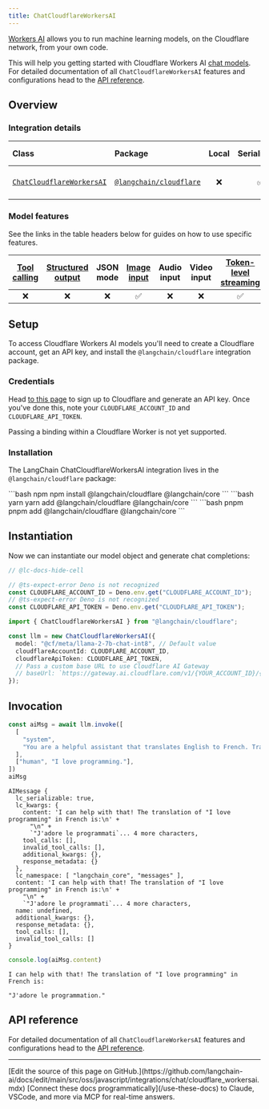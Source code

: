 ```yaml
---
title: ChatCloudflareWorkersAI
---
```


[Workers AI](https://developers.cloudflare.com/workers-ai/) allows you to run machine learning models, on the Cloudflare network, from your own code.

This will help you getting started with Cloudflare Workers AI [chat models](/oss/javascript/langchain/models). For detailed documentation of all `ChatCloudflareWorkersAI` features and configurations head to the [API reference](https://api.js.langchain.com/classes/langchain_cloudflare.ChatCloudflareWorkersAI.html).

## Overview

### Integration details

| Class | Package | Local | Serializable | PY support | Downloads | Version |
| :--- | :--- | :---: | :---: |  :---: | :---: | :---: |
| [`ChatCloudflareWorkersAI`](https://api.js.langchain.com/classes/langchain_cloudflare.ChatCloudflareWorkersAI.html) | [`@langchain/cloudflare`](https://npmjs.com/@langchain/cloudflare) | ❌ | ✅ | ❌ | ![NPM - Downloads](https://img.shields.io/npm/dm/@langchain/cloudflare?style=flat-square&label=%20&) | ![NPM - Version](https://img.shields.io/npm/v/@langchain/cloudflare?style=flat-square&label=%20&) |

### Model features

See the links in the table headers below for guides on how to use specific features.

| [Tool calling](/oss/javascript/langchain/tools) | [Structured output](/oss/javascript/langchain/structured-output) | JSON mode | [Image input](/oss/javascript/langchain/messages#multimodal) | Audio input | Video input | [Token-level streaming](/oss/javascript/langchain/streaming/) | [Token usage](/oss/javascript/langchain/models#token-usage) | [Logprobs](/oss/javascript/langchain/models#log-probabilities) |
| :---: | :---: | :---: | :---: |  :---: | :---: | :---: | :---: | :---: |
| ❌ | ❌ | ❌ | ✅ | ❌ | ❌ | ✅ | ❌ | ❌ |

## Setup

To access Cloudflare Workers AI models you'll need to create a Cloudflare account, get an API key, and install the `@langchain/cloudflare` integration package.

### Credentials

Head [to this page](https://developers.cloudflare.com/workers-ai/) to sign up to Cloudflare and generate an API key. Once you've done this, note your `CLOUDFLARE_ACCOUNT_ID` and `CLOUDFLARE_API_TOKEN`.

Passing a binding within a Cloudflare Worker is not yet supported.

### Installation

The LangChain ChatCloudflareWorkersAI integration lives in the `@langchain/cloudflare` package:

<CodeGroup>
```bash npm
npm install @langchain/cloudflare @langchain/core
```
```bash yarn
yarn add @langchain/cloudflare @langchain/core
```
```bash pnpm
pnpm add @langchain/cloudflare @langchain/core
```
</CodeGroup>

## Instantiation

Now we can instantiate our model object and generate chat completions:

```typescript
// @lc-docs-hide-cell

// @ts-expect-error Deno is not recognized
const CLOUDFLARE_ACCOUNT_ID = Deno.env.get("CLOUDFLARE_ACCOUNT_ID");
// @ts-expect-error Deno is not recognized
const CLOUDFLARE_API_TOKEN = Deno.env.get("CLOUDFLARE_API_TOKEN");
```

```typescript
import { ChatCloudflareWorkersAI } from "@langchain/cloudflare";

const llm = new ChatCloudflareWorkersAI({
  model: "@cf/meta/llama-2-7b-chat-int8", // Default value
  cloudflareAccountId: CLOUDFLARE_ACCOUNT_ID,
  cloudflareApiToken: CLOUDFLARE_API_TOKEN,
  // Pass a custom base URL to use Cloudflare AI Gateway
  // baseUrl: `https://gateway.ai.cloudflare.com/v1/{YOUR_ACCOUNT_ID}/{GATEWAY_NAME}/workers-ai/`,
});
```

## Invocation

```typescript
const aiMsg = await llm.invoke([
  [
    "system",
    "You are a helpful assistant that translates English to French. Translate the user sentence.",
  ],
  ["human", "I love programming."],
])
aiMsg
```

```output
AIMessage {
  lc_serializable: true,
  lc_kwargs: {
    content: 'I can help with that! The translation of "I love programming" in French is:\n' +
      "\n" +
      `"J'adore le programmati`... 4 more characters,
    tool_calls: [],
    invalid_tool_calls: [],
    additional_kwargs: {},
    response_metadata: {}
  },
  lc_namespace: [ "langchain_core", "messages" ],
  content: 'I can help with that! The translation of "I love programming" in French is:\n' +
    "\n" +
    `"J'adore le programmati`... 4 more characters,
  name: undefined,
  additional_kwargs: {},
  response_metadata: {},
  tool_calls: [],
  invalid_tool_calls: []
}
```

```typescript
console.log(aiMsg.content)
```

```output
I can help with that! The translation of "I love programming" in French is:

"J'adore le programmation."
```

## API reference

For detailed documentation of all `ChatCloudflareWorkersAI` features and configurations head to the [API reference](https://api.js.langchain.com/classes/langchain_cloudflare.ChatCloudflareWorkersAI.html).

---

<Callout icon="pen-to-square" iconType="regular">
    [Edit the source of this page on GitHub.](https://github.com/langchain-ai/docs/edit/main/src/oss/javascript/integrations/chat/cloudflare_workersai.mdx)
</Callout>
<Tip icon="terminal" iconType="regular">
    [Connect these docs programmatically](/use-these-docs) to Claude, VSCode, and more via MCP for    real-time answers.
</Tip>
